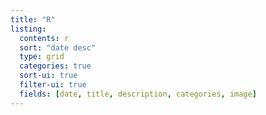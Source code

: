 ---
title: "R"
listing:
  contents: r
  sort: "date desc"
  type: grid
  categories: true
  sort-ui: true
  filter-ui: true
  fields: [date, title, description, categories, image]
---
